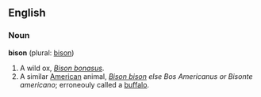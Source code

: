 ==English==
===Noun===
'''bison''' (plural: [[bison]])

#A wild ox, ''[[Bison bonasus]]''.
#A similar [[American]] animal, ''[[Bison bison]] else Bos Americanus or Bisonte americano''; erroneouly called a [[buffalo]].
